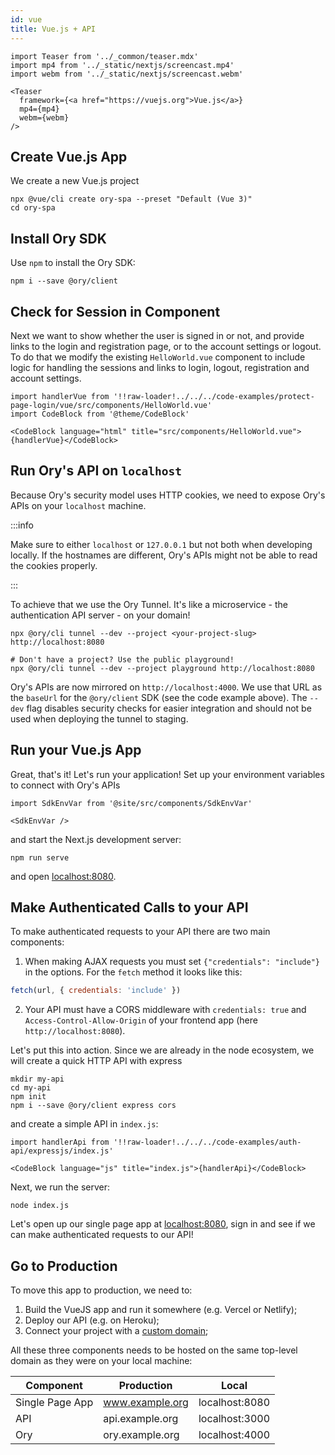 ```yaml
---
id: vue
title: Vue.js + API
---
```


```mdx-code-block
import Teaser from '../_common/teaser.mdx'
import mp4 from '../_static/nextjs/screencast.mp4'
import webm from '../_static/nextjs/screencast.webm'

<Teaser
  framework={<a href="https://vuejs.org">Vue.js</a>}
  mp4={mp4}
  webm={webm}
/>
```

## Create Vue.js App

We create a new Vue.js project

```shell-session
npx @vue/cli create ory-spa --preset "Default (Vue 3)"
cd ory-spa
```

## Install Ory SDK

Use `npm` to install the Ory SDK:

```shell-session
npm i --save @ory/client
```

## Check for Session in Component

Next we want to show whether the user is signed in or not, and provide links to the login and registration page, or to the account
settings or logout. To do that we modify the existing `HelloWorld.vue` component to include logic for handling the sessions and
links to login, logout, registration and account settings.

```mdx-code-block
import handlerVue from '!!raw-loader!../../../code-examples/protect-page-login/vue/src/components/HelloWorld.vue'
import CodeBlock from '@theme/CodeBlock'

<CodeBlock language="html" title="src/components/HelloWorld.vue">{handlerVue}</CodeBlock>
```

## Run Ory's API on `localhost`

Because Ory's security model uses HTTP cookies, we need to expose Ory's APIs on your `localhost` machine.

:::info

Make sure to either `localhost` or `127.0.0.1` but not both when developing locally. If the hostnames are different, Ory's APIs
might not be able to read the cookies properly.

:::

To achieve that we use the Ory Tunnel. It's like a microservice - the authentication API server - on your domain!

```shell-session
npx @ory/cli tunnel --dev --project <your-project-slug> http://localhost:8080

# Don't have a project? Use the public playground!
npx @ory/cli tunnel --dev --project playground http://localhost:8080
```

Ory's APIs are now mirrored on `http://localhost:4000`. We use that URL as the `baseUrl` for the `@ory/client` SDK (see the code
example above). The `--dev` flag disables security checks for easier integration and should not be used when deploying the tunnel
to staging.

## Run your Vue.js App

Great, that's it! Let's run your application! Set up your environment variables to connect with Ory's APIs

```mdx-code-block
import SdkEnvVar from '@site/src/components/SdkEnvVar'

<SdkEnvVar />
```

and start the Next.js development server:

```shell-session
npm run serve
```

and open [localhost:8080](http://localhost:8080/).

## Make Authenticated Calls to your API

To make authenticated requests to your API there are two main components:

1. When making AJAX requests you must set `{"credentials": "include"}` in the options. For the `fetch` method it looks like this:

```js
fetch(url, { credentials: 'include' })
```

2. Your API must have a CORS middleware with `credentials: true` and `Access-Control-Allow-Origin` of your frontend app (here
   `http://localhost:8080`).

Let's put this into action. Since we are already in the node ecosystem, we will create a quick HTTP API with express

```shell-script
mkdir my-api
cd my-api
npm init
npm i --save @ory/client express cors
```

and create a simple API in `index.js`:

```mdx-code-block
import handlerApi from '!!raw-loader!../../../code-examples/auth-api/expressjs/index.js'

<CodeBlock language="js" title="index.js">{handlerApi}</CodeBlock>
```

Next, we run the server:

```shell-session
node index.js
```

Let's open up our single page app at [localhost:8080](http://localhost:8080/), sign in and see if we can make authenticated
requests to our API!

## Go to Production

To move this app to production, we need to:

1. Build the VueJS app and run it somewhere (e.g. Vercel or Netlify);
2. Deploy our API (e.g. on Heroku);
3. Connect your project with a [custom domain](../custom-domains.mdx);

All these three components needs to be hosted on the same top-level domain as they were on your local machine:

| Component       | Production      | Local          |
| --------------- | --------------- | -------------- |
| Single Page App | www.example.org | localhost:8080 |
| API             | api.example.org | localhost:3000 |
| Ory             | ory.example.org | localhost:4000 |

